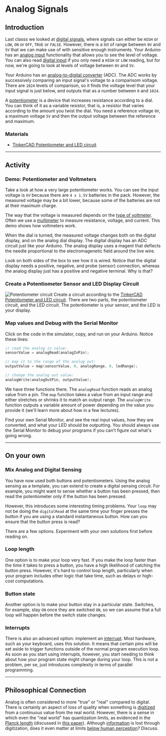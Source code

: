 
# Analog Signals
## Introduction
Last classs we looked at [digital signals](/docs/concepts/teaching/activities/activity-01-signals.mdx), where signals can either be `HIGH` or `LOW`, `ON` or `OFF`, `TRUE` or `FALSE`. However, there is a lot of range between `0V` and `5V` that we can make use of with sensitive enough instruments. Your Arduino has an [analog input](https://docs.arduino.cc/built-in-examples/analog/AnalogInput/) functionality that allows you to see the level of voltage. You can also read [digital input](https://docs.arduino.cc/language-reference/en/functions/digital-io/digitalread/) if you only need a `HIGH` or `LOW` reading, but for now, we're going to look at levels of voltage between `0V` and `5V`.

Your Arduino has an [analog-to-digital converter](https://docs.arduino.cc/built-in-examples/basics/ReadAnalogVoltage/) (ADC). The ADC works by successively comparing an input signal's voltage to a comparisom voltage. There are `1024` levels of comparison, so it finds the voltage level that your input signal is just below, and outputs that as a number between `0` and `1024`.

A [potentiometer](https://docs.arduino.cc/learn/electronics/potentiometer-basics/) is a device that increases resistance according to a dial. You can think of it as a variable resistor, that is, a resistor that varies according to the amount you twist the dial. You need a reference voltage `0V`, a maximum voltage `5V` and then the output voltage between the reference and maximum.

### Materials
- [TinkerCAD Potentiometer and LED circuit](https://www.tinkercad.com/things/1cXARK32BAK-model-analog-circuit-with-potentiometer?sharecode=Xts3vR_a1qBpgOKFC7DRSTuhc9KQNudpqBfWAVkBFXE)

---
## Activity
### Demo: Potentiometer and Voltmeters
Take a look at how a very large potentiometer works. You can see the input voltage is `6V` because there are `4 x 1.5V` batteries in the pack. However, the measured voltage may be a bit lower, because some of the batteries are not at their maximum charge. 

The way that the voltage is measured depends on the [type of voltmeter](https://phys.libretexts.org/Bookshelves/University_Physics/Physics_(Boundless)/20%3A_Circuits_and_Direct_Currents/20.4%3A_Voltmeters_and_Ammeters). Often we use a [multimeter](https://en.wikipedia.org/wiki/Multimeter) to measure resistance, voltage, and current. This demo shows how voltmeters work.

When the dial is turned, the measured voltage changes both on the digital display, and on the analog dial display. The digital display has an ADC circuit just like your Arduino. The analog display uses a magent that deflects the needle proportional to the electromagenetic field around the live wire.

Look on both sides of the box to see how it is wired. Notice that the digital display needs a positive, negative, and probe (sensor) connection, whereas the analog display just has a positive and negative terminal. Why is that?


### Create a Potentiometer Sensor and LED Display Circuit
![Potentiometer circuit](/img/activity-02-analog-signals.png)
Create a circuit according to the [TinkerCAD Potentiometer and LED circuit](https://www.tinkercad.com/things/1cXARK32BAK-model-analog-circuit-with-potentiometer?sharecode=Xts3vR_a1qBpgOKFC7DRSTuhc9KQNudpqBfWAVkBFXE). There are two parts, the potentiometer circuit, and the LED circuit. The potentiometer is your sensor, and the LED is your display.

### Map values and Debug with the Serial Monitor
Click on the code in the simulator, copy, and run on your Arduino. Notice these lines:

```cpp
// read the analog in value:
sensorValue = analogRead(analogInPin);

// map it to the range of the analog out:
outputValue = map(sensorValue, 0, analogRange, 0, ledRange);

// change the analog out value:
analogWrite(analogOutPin, outputValue);
```
We have three functions there. The `analogRead` function reads an analog value from a pin. The `map` function takes a value from an input range and either stretches or shrinks it to match an output range. The `analogWrite` function outputs a variable amount of power depending on the value you provide it (we'll learn more about how in a few lectures).

Find your own Serial Monitor, and see the real input values, how they are converted, and what your LED should be outputting. You should always use the Serial Monitor to debug your programs if you can't figure out what's going wrong.

---
## On your own
### Mix Analog and Digital Sensing
You have now used both buttons and potentiometers. Using the analog sensing as a template, you can extend to create a digital sensing circuit. For example, you might want to sense whether a button has been pressed, then read the potentiometer only if the button has been pressed.

However, this introduces some interesting timing problems. Your `loop` may not be doing the `digitalRead` at the same time your finger presses the button if you are using a standard instantaneous button. How can you ensure that the button press is read?

There are a few options. Experiment with your own solutions first before reading on.

### Loop length
One option is to make your loop very fast. If you make the loop faster than the time it takes to press a button, you have a high likelihood of catching the button press. However, it's hard to control loop length, particularly when your program includes other logic that take time, such as delays or high-cost computations.

### Button state
Another option is to make your button stay in a particular state. Switches, for example, stay `ON` once they are switched `ON`, so we can assume that a full loop will happen before the switch state changes.

### Interrupts
There is also an advanced option: implement an [interrupt](https://docs.arduino.cc/language-reference/en/functions/external-interrupts/attachInterrupt/). Most hardware, such as your keyboard, uses this solution. It means that certain pins will be set aside to trigger functions outside of the normal program execution loop. As soon as you start using interrupts, however, you start needing to think about how your program state might change during your loop. This is not a problem, per se, just introduces complexity in terms of parallel programming.

---
## Philosophical Connection
Analog is often considered to more "true" or "real" compared to digital. There is certainly an aspect of loss of quality when something is [digitized](https://en.wikipedia.org/wiki/Digitization) from a continuous value from the real world. However, there is a sense in which even the "real world" has quantization limits, as evidenced in the [Planck length](https://en.wikipedia.org/wiki/Planck_units#Planck_length) (discussed in [this paper](https://link.springer.com/article/10.1007/BF02744199)). Although [information](https://en.wikipedia.org/wiki/Entropy_(information_theory)) is lost through digitization, does it even matter at limits [below human perception](https://en.wikipedia.org/wiki/Hearing_range)? Discuss.